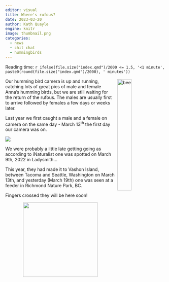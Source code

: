 ```yaml
---
editor: visual
title: Where's rufous?
date: 2023-03-20
author: Kath Quayle
engine: knitr
image: thumbnail.png
categories:
  - news
  - chit chat
  - hummingbirds
---
```


Reading time: `r ifelse(file.size("index.qmd")/2000 <= 1.5, '<1 minute', paste0(round(file.size("index.qmd")/2000), ' minutes'))`

<img src="images/paste-F2E14578.png" alt="bee" class="image" style="width: 30%; float:right; margin-top:0.2em; margin-left:6px;"/>

Our humming bird camera is up and running, catching lots of great pics of male and female Anna's humming birds, but we are still waiting for the return of the rufous. The males are usually first to arrive followed by females a few days or weeks later.

Last year we first caught a male and a female on camera on the same day - March 13^th^ the first day our camera was on.

![](images/paste-D8CAF36B.png)

We were probably a little late getting going as according to iNaturalist one was spotted on March 9th, 2022 in Ladysmith...

This year, they had made it to Vashon Island, between Tacoma and Seattle, Washington on March 13th, and yesterday (March 19th) one was seen at a feeder in Richmond Nature Park, BC.

Fingers crossed they will be here soon!

<center>![](images/paste-03A8F50B.png){width="235"}</center>
